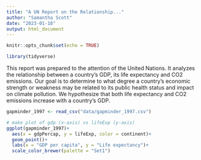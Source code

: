 ```yaml
---
title: "A UN Report on the Relationship..."
author: "Samantha Scott"
date: "2023-01-18"
output: html_document
---
```


```r
knitr::opts_chunk$set(echo = TRUE)
```

```r
library(tidyverse)
```

This report was prepared to the attention of the United Nations. It analyzes the relationship between a country's GDP, its life expectancy and CO2 emissions. Our goal is to determine to what degree a country’s economic strength or weakness may be related to its public health status and impact on climate pollution. We hypothesize that both life expectancy and CO2 emissions increase with a country's GDP.

```r
gapminder_1997 <- read_csv("data/gapminder_1997.csv")
```

```r
# make plot of gdp (x-axis) vs lifeExp (y-axis)
ggplot(gapminder_1997)+
  aes(x = gdpPercap, y = lifeExp, color = continent)+
  geom_point()+
  labs(x = "GDP per capita", y = "Life expectancy")+
  scale_color_brewer(palette = "Set1")
```

